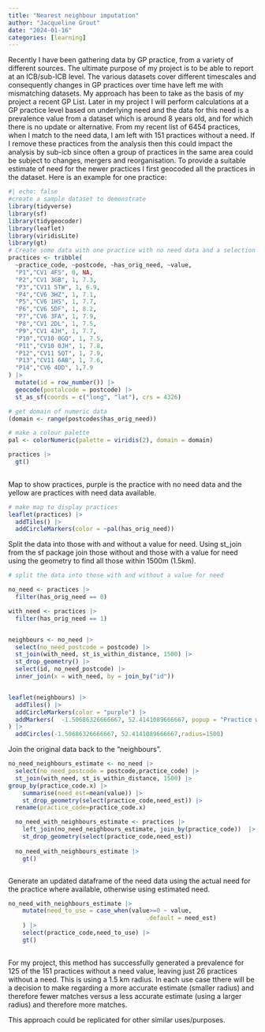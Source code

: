 ```yaml
---
title: "Nearest neighbour imputation"
author: "Jacqueline Grout"
date: "2024-01-16"
categories: [learning]
---
```


Recently I have been gathering data by GP practice, from a variety of different sources. The ultimate purpose of my project is to be able to report at an ICB/sub-ICB level. The various datasets cover different timescales and consequently changes in GP practices over time have left me with mismatching datasets. My approach has been to take as the basis of my project a recent GP List. Later in my project I will perform calculations at a GP practice level based on underlying need and the data for this need is a prevalence value from a dataset which is around 8 years old, and for which there is no update or alternative. From my recent list of 6454 practices, when I match to the need data, I am left with 151 practices without a need. If I remove these practices from the analysis then this could impact the analysis by sub-icb since often a group of practices in the same area could be subject to changes, mergers and reorganisation. To provide a suitable estimate of need for the newer practices I first geocoded all the practices in the dataset. Here is an example for one practice:

```r
#| echo: false
#create a sample dataset to demonstrate
library(tidyverse)
library(sf)
library(tidygeocoder)
library(leaflet)
library(viridisLite)
library(gt)
# Create some data with one practice with no need data and a selection of practices locally with need data
practices <- tribble(
  ~practice_code, ~postcode, ~has_orig_need, ~value,
  "P1","CV1 4FS", 0, NA,
  "P2","CV1 3GB", 1, 7.3,
  "P3","CV11 5TW", 1, 6.9,
  "P4","CV6 3HZ", 1, 7.1,
  "P5","CV6 1HS", 1, 7.7,
  "P6","CV6 5DF", 1, 8.2,
  "P7","CV6 3FA", 1, 7.9,
  "P8","CV1 2DL", 1, 7.5,
  "P9","CV1 4JH", 1, 7.7,
  "P10","CV10 0GQ", 1, 7.5,
  "P11","CV10 0JH", 1, 7.8,
  "P12","CV11 5QT", 1, 7.9,
  "P13","CV11 6AB", 1, 7.6,
  "P14","CV6 4DD", 1,7.9
) |>
  mutate(id = row_number()) |>
  geocode(postalcode = postcode) |>
  st_as_sf(coords = c("long", "lat"), crs = 4326)

# get domain of numeric data
(domain <- range(postcodes$has_orig_need))

# make a colour palette
pal <- colorNumeric(palette = viridis(2), domain = domain)

```

```r

practices |>
  gt()
  
```

Map to show practices, purple is the practice with no need data and the yellow are practices with need data available.

```r
# make map to display practices
leaflet(practices) |> 
  addTiles() |>
  addCircleMarkers(color = ~pal(has_orig_need)) 

```

Split the data into those with and without a value for need. Using st_join from the sf package join those without and those with a value for need using the geometry to find all those within 1500m (1.5km).

```r
# split the data into those with and without a value for need

no_need <- practices |>
  filter(has_orig_need == 0)

with_need <- practices |>
  filter(has_orig_need == 1)


neighbours <- no_need |>
  select(no_need_postcode = postcode) |>
  st_join(with_need, st_is_within_distance, 1500) |>
  st_drop_geometry() |>
  select(id, no_need_postcode) |>
  inner_join(x = with_need, by = join_by("id")) 


leaflet(neighbours) |> 
  addTiles() |>
  addCircleMarkers(color = "purple") |>
  addMarkers(  -1.50686326666667, 52.4141089666667, popup = "Practice with no data"
) |>
  addCircles(-1.50686326666667, 52.4141089666667,radius=1500)

```

Join the original data back to the "neighbours".

```r

no_need_neighbours_estimate <- no_need |>
  select(no_need_postcode = postcode,practice_code) |>
  st_join(with_need, st_is_within_distance, 1500) |>
group_by(practice_code.x) |>
    summarise(need_est=mean(value)) |>
    st_drop_geometry(select(practice_code,need_est)) |>
  rename(practice_code=practice_code.x)

  no_need_with_neighbours_estimate <- practices |>
    left_join(no_need_neighbours_estimate, join_by(practice_code))  |>
    st_drop_geometry(select(practice_code,need_est))
  
  no_need_with_neighbours_estimate |>
    gt()



```

Generate an updated dataframe of the need data using the actual need for the practice where available, otherwise using estimated need.

```r
no_need_with_neighbours_estimate |>
    mutate(need_to_use = case_when(value>=0 ~ value,
                                       .default = need_est)
    ) |>
    select(practice_code,need_to_use) |>
    gt()
  
```

For my project, this method has successfully generated a prevalence for 125 of the 151 practices without a need value, leaving just 26 practices without a need. This is using a 1.5 km radius. In each use case tthere will be a decision to make regarding a more accurate estimate (smaller radius) and therefore fewer matches versus a less accurate estimate (using a larger radius) and therefore more matches.

This approach could be replicated for other similar uses/purposes.
